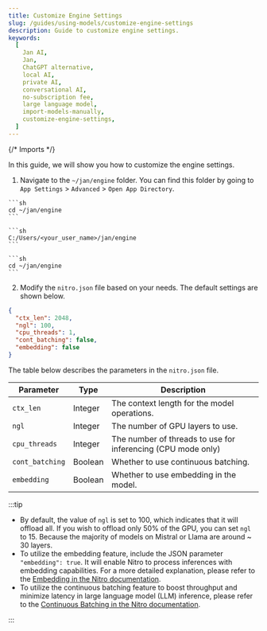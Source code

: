```yaml
---
title: Customize Engine Settings
slug: /guides/using-models/customize-engine-settings
description: Guide to customize engine settings.
keywords:
  [
    Jan AI,
    Jan,
    ChatGPT alternative,
    local AI,
    private AI,
    conversational AI,
    no-subscription fee,
    large language model,
    import-models-manually,
    customize-engine-settings,
  ]
---
```


{/* Imports */}

In this guide, we will show you how to customize the engine settings.

1. Navigate to the `~/jan/engine` folder. You can find this folder by going to `App Settings` > `Advanced` > `Open App Directory`.

<Tabs groupId="operating-systems">
  <TabItem value="mac" label="macOS">
    
    ```sh
    cd ~/jan/engine
    ```
  
  </TabItem>
  <TabItem value="win" label="Windows">
  
    ```sh
    C:/Users/<your_user_name>/jan/engine
    ```
  
  </TabItem>
  <TabItem value="linux" label="Linux">
  
    ```sh
    cd ~/jan/engine
    ```
  
  </TabItem>
</Tabs>

2. Modify the `nitro.json` file based on your needs. The default settings are shown below.

```json title="~/jan/engines/nitro.json"
{
  "ctx_len": 2048,
  "ngl": 100,
  "cpu_threads": 1,
  "cont_batching": false,
  "embedding": false
}
```

The table below describes the parameters in the `nitro.json` file.

| Parameter       | Type    | Description                                                  |
| --------------- | ------- | ------------------------------------------------------------ |
| `ctx_len`       | Integer | The context length for the model operations.                 |
| `ngl`           | Integer | The number of GPU layers to use.                             |
| `cpu_threads`   | Integer | The number of threads to use for inferencing (CPU mode only) |
| `cont_batching` | Boolean | Whether to use continuous batching.                          |
| `embedding`     | Boolean | Whether to use embedding in the model.                       |

:::tip

- By default, the value of `ngl` is set to 100, which indicates that it will offload all. If you wish to offload only 50% of the GPU, you can set `ngl` to 15. Because the majority of models on Mistral or Llama are around ~ 30 layers.
- To utilize the embedding feature, include the JSON parameter `"embedding": true`. It will enable Nitro to process inferences with embedding capabilities. For a more detailed explanation, please refer to the [Embedding in the Nitro documentation](https://nitro.jan.ai/features/embed).
- To utilize the continuous batching feature to boost throughput and minimize latency in large language model (LLM) inference, please refer to the [Continuous Batching in the Nitro documentation](https://nitro.jan.ai/features/cont-batch).

:::
